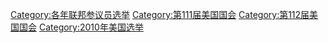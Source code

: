[[Category:各年联邦参议员选举|Category:各年联邦参议员选举]]
[[Category:第111届美国国会|Category:第111届美国国会]]
[[Category:第112届美国国会|Category:第112届美国国会]]
[[Category:2010年美国选举|Category:2010年美国选举]]